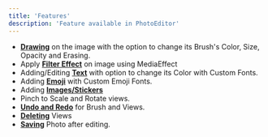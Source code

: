 ```yaml
---
title: 'Features'
description: 'Feature available in PhotoEditor'
---
```


- [**Drawing**](drawing) on the image with the option to change its Brush's Color, Size, Opacity and Erasing.
- Apply [**Filter Effect**](filter-effect) on image using MediaEffect
- Adding/Editing [**Text**](text) with option to change its Color with Custom Fonts.
- Adding [**Emoji**](emoji) with Custom Emoji Fonts.
- Adding [**Images/Stickers**](adding-imagesstickers)
- Pinch to Scale and Rotate views.
- [**Undo and Redo**](undo-and-redo) for Brush and Views.
- [**Deleting**](deleting) Views
- [**Saving**](saving) Photo after editing.
